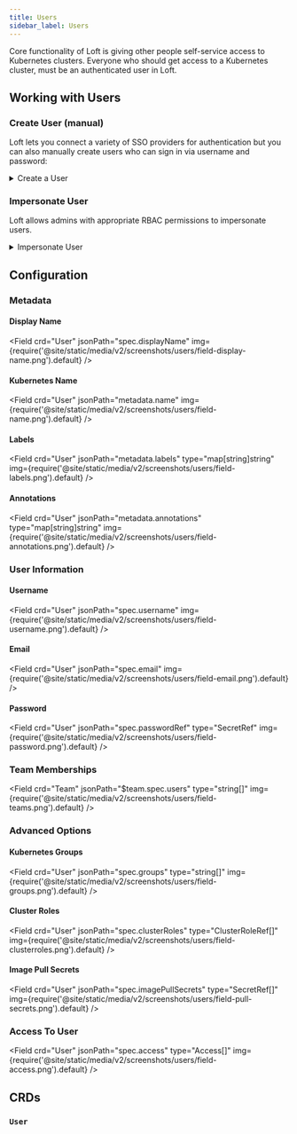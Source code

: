```yaml
---
title: Users
sidebar_label: Users
---
```






Core functionality of Loft is giving other people self-service access to Kubernetes clusters. Everyone who should get access to a Kubernetes cluster, must be an authenticated user in Loft.


## Working with Users

### Create User (manual)
Loft lets you connect a variety of SSO providers for authentication but you can also manually create users who can sign in via username and password:

<details>
  <summary>Create a User</summary>
  <Flow id="create-user">
    <Step>
      Go to the <NavStep>Users</NavStep> view using the main menu on the left
    </Step>
    <Step>
      Click on the <Button>Add User</Button> button
    </Step>
    <Step>
      Use the field <Label>Display Name</Label> to enter the <Input>Username</Input> for your user
    </Step>
    <Step image="">
      Click on the <Button>Create</Button> button at the very bottom
    </Step>
    <Step image="">
      Close the popup using the button <Button>Copy & Close</Button>
    </Step>
  </Flow>
</details>



### Impersonate User
Loft allows admins with appropriate RBAC permissions to impersonate users.

<details>
  <summary>Impersonate User</summary>
  <FragmentImpersonateUI/>
  <FragmentImpersonateCLI/>
</details>


## Configuration

### Metadata

#### Display Name
<Field crd="User" jsonPath="spec.displayName" img={require('@site/static/media/v2/screenshots/users/field-display-name.png').default} />

#### Kubernetes Name
<Field crd="User" jsonPath="metadata.name" img={require('@site/static/media/v2/screenshots/users/field-name.png').default} />

#### Labels
<Field crd="User" jsonPath="metadata.labels" type="map[string]string" img={require('@site/static/media/v2/screenshots/users/field-labels.png').default} />

#### Annotations
<Field crd="User" jsonPath="metadata.annotations" type="map[string]string" img={require('@site/static/media/v2/screenshots/users/field-annotations.png').default} />


### User Information

#### Username
<Field crd="User" jsonPath="spec.username" img={require('@site/static/media/v2/screenshots/users/field-username.png').default} />

#### Email
<Field crd="User" jsonPath="spec.email" img={require('@site/static/media/v2/screenshots/users/field-email.png').default} />

#### Password
<Field crd="User" jsonPath="spec.passwordRef" type="SecretRef" img={require('@site/static/media/v2/screenshots/users/field-password.png').default} />


### Team Memberships
<Field crd="Team" jsonPath="$team.spec.users" type="string[]" img={require('@site/static/media/v2/screenshots/users/field-teams.png').default} />


### Advanced Options

#### Kubernetes Groups
<Field crd="User" jsonPath="spec.groups" type="string[]" img={require('@site/static/media/v2/screenshots/users/field-groups.png').default} />

#### Cluster Roles
<Field crd="User" jsonPath="spec.clusterRoles" type="ClusterRoleRef[]" img={require('@site/static/media/v2/screenshots/users/field-clusterroles.png').default} />

#### Image Pull Secrets
<Field crd="User" jsonPath="spec.imagePullSecrets" type="SecretRef[]" img={require('@site/static/media/v2/screenshots/users/field-pull-secrets.png').default} />


### Access To User
<Field crd="User" jsonPath="spec.access" type="Access[]" img={require('@site/static/media/v2/screenshots/users/field-access.png').default} />


## CRDs

### `User`
<APISpec pointer="#/components/schemas/com.github.loft-sh.api.pkg.apis.management.v1.User" />
